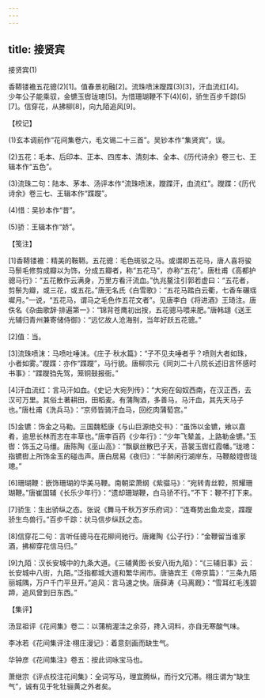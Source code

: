 ```yaml
---
---
---
```

title: 接贤宾
---



接贤宾(1)


香鞯镂襜五花骢(2)[1]。值春景初融[2]。流珠喷沫躞蹀(3)[3]，汗血流红[4]。　　少年公子能乘驭，金镳玉辔珑璁[5]。为惜珊瑚鞭不下(4)[6]，骄生百步千踪(5)[7]。信穿花，从拂柳[8]，向九陌追风[9]。





【校记】


(1)玄本调前作“花间集卷六，毛文锡二十三首”。吴钞本作“集贤宾”，误。

(2)五花：毛本、后印本、正本、四库本、清刻本、全本、《历代诗余》卷三七、王辑本作“五色”。

(3)流珠二句：陆本、茅本、汤评本作“流珠喷沫，躞蹀汗，血流红”。躞蹀：《历代诗余》卷三七、王辑本作“蹀躞”。

(4)惜：吴钞本作“昔”。

(5)骄：王辑本作“娇”。





【笺注】


[1]香鞯镂襜：精美的鞍鞯。五花骢：毛色斑驳之马。或谓即五花马，唐人喜将骏马鬃毛修剪成瓣以为饰，分成五瓣者，称“五花马”，亦称“五花”。唐杜甫《高都护骢马行》：“五花散作云满身，万里方看汗流血。”仇兆鳌注引郭若虚曰：“五花者，剪鬃为瓣，或三花，或五花。”唐无名氏《白雪歌》：“五花马踏白云衢，七香车碾瑶墀月。”一说，“五花马，谓马之毛色作五花文者”。见唐李白《将进酒》王琦注。唐佚名《杂曲歌辞·排遍第一》：“锦背苍鹰初出按，五花骢马喂来肥。”唐韩翃《送王光辅归青州兼寄储侍御》：“远忆故人沧海别，当年好跃五花骢。”

[2]值：当。

[3]流珠喷沫：马喷吐唾沫。《庄子·秋水篇》：“子不见夫唾者乎？喷则大者如珠，小者如雾。”躞蹀：亦作“蹀躞”，马行貌。唐柳宗元《同刘二十八院长述旧言怀感时书事》：“蹀躞驺先驾，笼铜鼓报衙。”

[4]汗血流红：言马汗如血。《史记·大宛列传》：“大宛在匈奴西南，在汉正西，去汉可万里。其俗土著耕田，田稻麦。有蒲陶酒，多善马，马汗血，其先天马子也。”唐杜甫《洗兵马》：“京师皆骑汗血马，回纥肉蒲萄宫。”

[5]金镳：饰金之马勒。三国魏嵇康《与山巨源绝交书》：“虽饰以金镳，飨以嘉肴，逾思长林而志在丰草也。”唐李百药《少年行》：“少年飞辇盖，上路勒金镳。”玉辔：饰玉之马缰。唐陈陶《巫山高》：“飘飖丝散巴子天，苔裳玉辔红霞幡。”珑璁：指镳辔上所饰金玉的碰击声。唐白居易《夜归》：“半醉闲行湖岸东，马鞭敲镫辔珑璁。”

[6]珊瑚鞭：嵌饰珊瑚的华美马鞭。南朝梁萧纲《紫骝马》：“宛转青丝鞚，照耀珊瑚鞭。”唐崔国辅《长乐少年行》：“遗却珊瑚鞭，白马骄不行。”不下：鞭不打下来。

[7]骄生：生出骄纵之态。张说《舞马千秋万岁乐府词》：“连骞势出鱼龙变，蹀躞骄生鸟兽行。”百步千踪：状马信步纵跃之态。

[8]信穿花二句：言听任骢马在花柳间驰行。唐雍陶《公子行》：“金鞭留当谁家酒，拂柳穿花信马归。”

[9]九陌：汉长安城中的九条大道。《三辅黄图·长安八街九陌》：“《三辅旧事》云：长安城中八街，九陌。”泛指都城大道和繁华闹市。唐骆宾王《帝京篇》：“三条九陌丽城隅，万户千门平旦开。”追风：言马速之快。唐薛涛《马离厩》：“雪耳红毛浅碧蹄，追风曾到日东西。”





【集评】


汤显祖评《花间集》卷二：以蒲梢渥洼之余芬，搀入词料，亦自无寒酸气味。

李冰若《花间集评注·栩庄漫记》：着意刻画而缺生气。

华钟彦《花间集注》卷五：按此词咏宝马也。

萧继宗《评点校注花间集》：全词写马，理宜腾纵，而行文冗滞。栩庄谓为“缺生气”，诚有见于牝牡骊黄之外者矣。